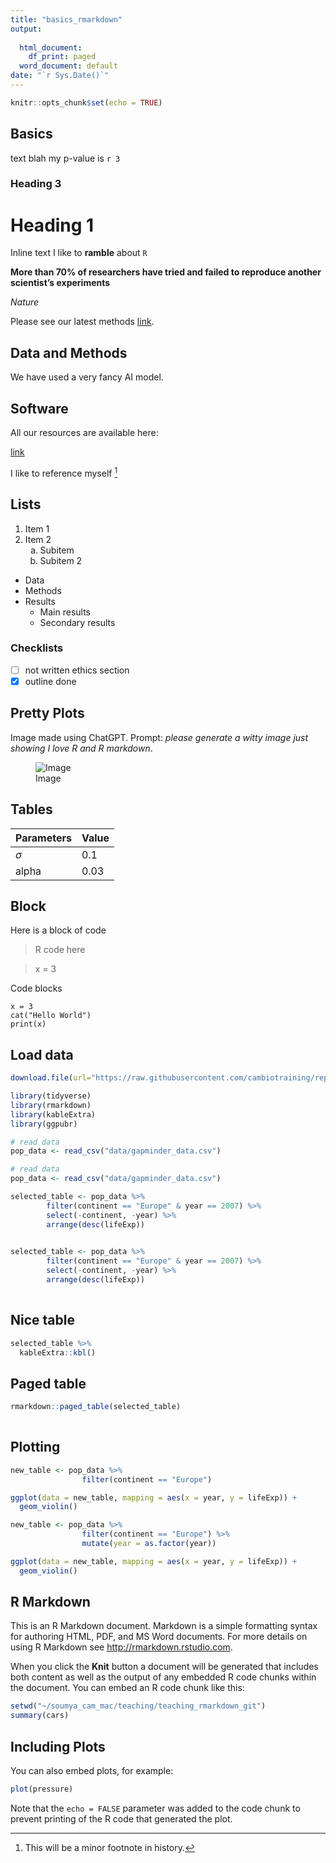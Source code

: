 ```yaml
---
title: "basics_rmarkdown"
output:
  
  html_document:
    df_print: paged
  word_document: default
date: "`r Sys.Date()`"
---
```


```r
knitr::opts_chunk$set(echo = TRUE)
```

## Basics
 text blah my p-value is `r 3`

### Heading 3

# Heading 1

Inline text I like to __ramble__ about `R` \

**More than 70% of researchers have tried and failed to reproduce another scientist's experiments** \

*Nature*

Please see our latest methods [link](#methods-section).

## Data and Methods {#methods-section}

We have used a very fancy AI model. 

## Software

All our resources are available here:

[link](https://cambiotraining.github.io/reproducibility-training)

I like to reference myself [^1]

[^1]: This will be a minor footnote in history.

## Lists

1. Item 1
2. Item 2
    a. Subitem
    b. Subitem 2
    
* Data
* Methods
* Results
    * Main results
    * Secondary results
    
### Checklists
- [ ] not written ethics section
- [x] outline done

## Pretty Plots

Image made using ChatGPT. Prompt: _please generate a witty image just showing I love R and R markdown_.



![Image](images/R_image.png)

## Tables

| Parameters     | Value  |
| ---------------| -------|
| $\sigma$          |  0.1   |
| alpha          |  0.03  |


## Block

Here is a block of code

> R code here

> x = 3

Code blocks

```
x = 3
cat("Hello World")
print(x)
```

## Load data

```r

download.file(url="https://raw.githubusercontent.com/cambiotraining/reproducibility-training/master/data/gapminder_data.csv", destfile="data/gapminder_data.csv")

```
```r

library(tidyverse)
library(rmarkdown)
library(kableExtra)
library(ggpubr)

```

```r

# read data
pop_data <- read_csv("data/gapminder_data.csv")
```

```r

# read data
pop_data <- read_csv("data/gapminder_data.csv")
```


```r

selected_table <- pop_data %>%
        filter(continent == "Europe" & year == 2007) %>%
        select(-continent, -year) %>%
        arrange(desc(lifeExp))
        

```

```r

selected_table <- pop_data %>%
        filter(continent == "Europe" & year == 2007) %>%
        select(-continent, -year) %>%
        arrange(desc(lifeExp))
        

```

## Nice table

```r
selected_table %>%
  kableExtra::kbl()
```

## Paged table

```r
rmarkdown::paged_table(selected_table)
  
```

## Plotting

```r

new_table <- pop_data %>%
                filter(continent == "Europe") 

ggplot(data = new_table, mapping = aes(x = year, y = lifeExp)) + 
  geom_violin()

```

```r

new_table <- pop_data %>%
                filter(continent == "Europe") %>%
                mutate(year = as.factor(year)) 

ggplot(data = new_table, mapping = aes(x = year, y = lifeExp)) + 
  geom_violin()

```
## R Markdown

This is an R Markdown document. Markdown is a simple formatting syntax for authoring HTML, PDF, and MS Word documents. For more details on using R Markdown see <http://rmarkdown.rstudio.com>.

When you click the **Knit** button a document will be generated that includes both content as well as the output of any embedded R code chunks within the document. You can embed an R code chunk like this:

```r
setwd("~/soumya_cam_mac/teaching/teaching_rmarkdown_git")
summary(cars)
```

## Including Plots

You can also embed plots, for example:

```r
plot(pressure)
```

Note that the `echo = FALSE` parameter was added to the code chunk to prevent printing of the R code that generated the plot.
